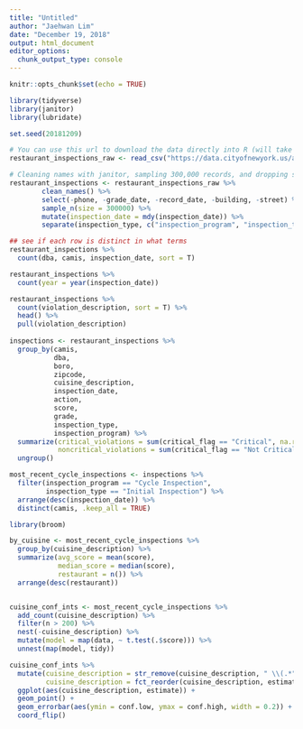```yaml
---
title: "Untitled"
author: "Jaehwan Lim"
date: "December 19, 2018"
output: html_document
editor_options: 
  chunk_output_type: console
---
```


```r
knitr::opts_chunk$set(echo = TRUE)
```

```r
library(tidyverse)
library(janitor)
library(lubridate)

set.seed(20181209)

# You can use this url to download the data directly into R (will take a few seconds)
restaurant_inspections_raw <- read_csv("https://data.cityofnewyork.us/api/views/43nn-pn8j/rows.csv")

# Cleaning names with janitor, sampling 300,000 records, and dropping some variables
restaurant_inspections <- restaurant_inspections_raw %>% 
        clean_names() %>%
        select(-phone, -grade_date, -record_date, -building, -street) %>% 
        sample_n(size = 300000) %>%
        mutate(inspection_date = mdy(inspection_date)) %>%
        separate(inspection_type, c("inspection_program", "inspection_type"), sep = " / ", )

```

```r
## see if each row is distinct in what terms
restaurant_inspections %>% 
  count(dba, camis, inspection_date, sort = T)

restaurant_inspections %>% 
  count(year = year(inspection_date)) 

restaurant_inspections %>% 
  count(violation_description, sort = T) %>% 
  head() %>% 
  pull(violation_description)
  
inspections <- restaurant_inspections %>% 
  group_by(camis, 
           dba,
           boro,
           zipcode,
           cuisine_description,
           inspection_date,
           action, 
           score, 
           grade, 
           inspection_type, 
           inspection_program) %>%
  summarize(critical_violations = sum(critical_flag == "Critical", na.rm = T), 
            noncritical_violations = sum(critical_flag == "Not Critical", na.rm = T)) %>% 
  ungroup()

most_recent_cycle_inspections <- inspections %>% 
  filter(inspection_program == "Cycle Inspection", 
         inspection_type == "Initial Inspection") %>% 
  arrange(desc(inspection_date)) %>% 
  distinct(camis, .keep_all = TRUE)

```

```r
library(broom)

by_cuisine <- most_recent_cycle_inspections %>% 
  group_by(cuisine_description) %>% 
  summarize(avg_score = mean(score), 
            median_score = median(score), 
            restaurant = n()) %>% 
  arrange(desc(restaurant))


cuisine_conf_ints <- most_recent_cycle_inspections %>% 
  add_count(cuisine_description) %>% 
  filter(n > 200) %>% 
  nest(-cuisine_description) %>% 
  mutate(model = map(data, ~ t.test(.$score))) %>% 
  unnest(map(model, tidy))

cuisine_conf_ints %>% 
  mutate(cuisine_description = str_remove(cuisine_description, " \\(.*"), 
         cuisine_description = fct_reorder(cuisine_description, estimate)) %>% 
  ggplot(aes(cuisine_description, estimate)) + 
  geom_point() + 
  geom_errorbar(aes(ymin = conf.low, ymax = conf.high, width = 0.2)) + 
  coord_flip()
  


```

